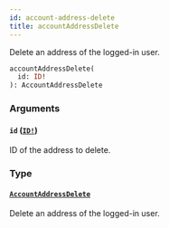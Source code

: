 ```yaml
---
id: account-address-delete
title: accountAddressDelete
---
```


Delete an address of the logged-in user.

```graphql
accountAddressDelete(
  id: ID!
): AccountAddressDelete

```

### Arguments

#### `id` ([`ID!`](/developer/api-reference/scalars/id.mdx))

ID of the address to delete.

### Type

#### [`AccountAddressDelete`](/developer/api-reference/objects/account-address-delete.mdx)

Delete an address of the logged-in user.

